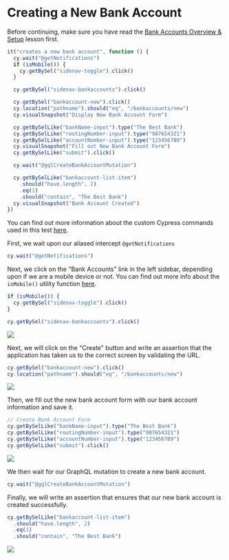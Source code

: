 # Creating a New Bank Account

Before continuing, make sure you have read the [Bank Accounts Overview & Setup](Bank%20Accounts%20Overview%20&%20Setup%20c40a9fd9fa964f47a726d51989ad5a90.md) lesson first.

```js
it("creates a new bank account", function () {
  cy.wait("@getNotifications")
  if (isMobile()) {
    cy.getBySel("sidenav-toggle").click()
  }

  cy.getBySel("sidenav-bankaccounts").click()

  cy.getBySel("bankaccount-new").click()
  cy.location("pathname").should("eq", "/bankaccounts/new")
  cy.visualSnapshot("Display New Bank Account Form")

  cy.getBySelLike("bankName-input").type("The Best Bank")
  cy.getBySelLike("routingNumber-input").type("987654321")
  cy.getBySelLike("accountNumber-input").type("123456789")
  cy.visualSnapshot("Fill out New Bank Account Form")
  cy.getBySelLike("submit").click()

  cy.wait("@gqlCreateBankAccountMutation")

  cy.getBySelLike("bankaccount-list-item")
    .should("have.length", 2)
    .eq(1)
    .should("contain", "The Best Bank")
  cy.visualSnapshot("Bank Account Created")
})
```

You can find out more information about the custom Cypress commands used in this test [here](/real-world-examples/custom-cypress-commands).

First, we wait upon our aliased intercept `@getNotifications`

```js
cy.wait("@getNotifications")
```

Next, we click on the "Bank Accounts" link in the left sidebar, depending upon if we are a mobile device or not. You can find out more info about the `isMobile()` utility function [here](/real-world-examples/custom-cypress-commands).

```js
if (isMobile()) {
  cy.getBySel("sidenav-toggle").click()
}

cy.getBySel("sidenav-bankaccounts").click()
```

![](/images/real-world-examples/bank-accounts/creating-a-new-bank-account/Screen_Shot_2021-06-30_at_10.19.19_AM.png)

Next, we will click on the "Create" button and write an assertion that the application has taken us to the correct screen by validating the URL.

```js
cy.getBySel("bankaccount-new").click()
cy.location("pathname").should("eq", "/bankaccounts/new")
```

![](/images/real-world-examples/bank-accounts/creating-a-new-bank-account/Screen_Shot_2021-06-30_at_10.21.15_AM.png)

Then, we fill out the new bank account form with our bank account information and save it.

```js
// Create Bank Account Form
cy.getBySelLike("bankName-input").type("The Best Bank")
cy.getBySelLike("routingNumber-input").type("987654321")
cy.getBySelLike("accountNumber-input").type("123456789")
cy.getBySelLike("submit").click()
```

![](/images/real-world-examples/bank-accounts/creating-a-new-bank-account/Screen_Shot_2021-06-30_at_10.22.29_AM.png)

We then wait for our GraphQL mutation to create a new bank account.

```js
cy.wait("@gqlCreateBankAccountMutation")
```

Finally, we will write an assertion that ensures that our new bank account is created successfully.

```js
cy.getBySelLike("bankaccount-list-item")
  .should("have.length", 2)
  .eq(1)
  .should("contain", "The Best Bank")
```

![](/images/real-world-examples/bank-accounts/creating-a-new-bank-account/Screen_Shot_2021-06-30_at_10.25.36_AM.png)
